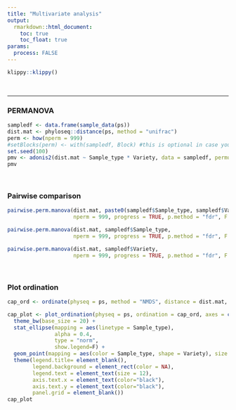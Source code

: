```yaml
---
title: "Multivariate analysis"
output:
  rmarkdown::html_document:
    toc: true
    toc_float: true
params:
  process: FALSE
---
```


```r
klippy::klippy()
```

<br>

----

### PERMANOVA

```r
sampledf <- data.frame(sample_data(ps))
dist.mat <- phyloseq::distance(ps, method = "unifrac")
perm <- how(nperm = 999)
#setBlocks(perm) <- with(sampledf, Block) #this is optional in case you need to include random factors
set.seed(100)
pmv <- adonis2(dist.mat ~ Sample_type * Variety, data = sampledf, permutations = perm)
pmv
```

<br>

### Pairwise comparison

```r
pairwise.perm.manova(dist.mat, paste0(sampledf$Sample_type, sampledf$Variety), 
                     nperm = 999, progress = TRUE, p.method = "fdr", F = T, R2 = T)
```


```r
pairwise.perm.manova(dist.mat, sampledf$Sample_type, 
                     nperm = 999, progress = TRUE, p.method = "fdr", F = T, R2 = T)
```


```r
pairwise.perm.manova(dist.mat, sampledf$Variety, 
                     nperm = 999, progress = TRUE, p.method = "fdr", F = T, R2 = T)
```

<br>


### Plot ordination

```r
cap_ord <- ordinate(physeq = ps, method = "NMDS", distance = dist.mat, formula = ~ Sample_type * Variety)

cap_plot <- plot_ordination(physeq = ps, ordination = cap_ord, axes = c(1,2)) +
  theme_bw(base_size = 20) +
  stat_ellipse(mapping = aes(linetype = Sample_type),
               alpha = 0.4,
               type = "norm",
               show.legend=F) +
  geom_point(mapping = aes(color = Sample_type, shape = Variety), size = 5) +
  theme(legend.title= element_blank(), 
        legend.background = element_rect(color = NA),
        legend.text = element_text(size = 12),
        axis.text.x = element_text(color="black"),
        axis.text.y = element_text(color="black"),
        panel.grid = element_blank())
cap_plot
```
